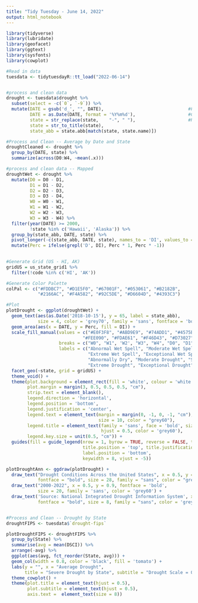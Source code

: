 ---
title: "Tidy Tuesday - June 14, 2022"
output: html_notebook
---
```{r}
library(tidyverse)
library(lubridate)
library(geofacet)
library(ggtext)
library(sysfonts)
library(cowplot)
```


```{r}
#Read in data
tuesdata <- tidytuesdayR::tt_load("2022-06-14")


#process and clean data
drought <- tuesdata$drought %>%
  subset(select = -c(`0`, `-9`)) %>%
  mutate(DATE = gsub('d_', "", DATE),                                #Find pattern in date
         DATE = as.Date(DATE, format = '%Y%m%d'),                    #Convert Date
         state = str_replace(state,    "-", " "),                    #Remove space
         state = str_to_title(state),
         state_abb = state.abb[match(state, state.name)])

#Process and Clean -- Average by Date and State
droughtCleaned <- drought %>%
  group_by(DATE, state) %>%
  summarize(across(D0:W4, ~mean(.x)))

#process and clean data -- Mapped 
droughtWet <- drought %>%                               
  mutate(D0 = D0 - D1,
         D1 = D1 - D2,
         D2 = D2 - D3,
         D3 = D3 - D4,
         W0 = W0 - W1,
         W1 = W1 - W2,
         W2 = W2 - W3,
         W3 = W3 - W4) %>%
  filter(year(DATE) >= 2000,
         !state %in% c('Hawaii', 'Alaska')) %>%
  group_by(state_abb, DATE, state) %>%
  pivot_longer(-c(state_abb, DATE, state), names_to = 'DI', values_to = 'Perc') %>%
  mutate(Perc = ifelse(grepl('D', DI), Perc * 1, Perc * -1))

  
#Generate Grid (US - HI, AK)
gridUS = us_state_grid1 %>%
  filter(!code %in% c('HI', 'AK'))

#Generate Color Palette
colPal <- c("#FDDBC7", "#D1E5F0", "#67001F", "#053061", "#B2182B",
            "#2166AC", "#F4A582", "#92C5DE", "#D6604D", "#4393C3") 

#Plot
plotDrought <- ggplot(droughtWet) +
  geom_text(aes(as.Date('2018-10-15'), y = 65, label = state_abb), 
            size = 4, color = 'grey70', family = 'sans', fontface = 'bold') +
  geom_area(aes(x = DATE, y = Perc, fill = DI)) +
  scale_fill_manual(values = c("#E0F3F8", "#ABD9E9", "#74ADD1", "#4575B4", "#313695",
                             "#FEE090", "#FDAE61", "#F46D43", "#D73027", "#A50026"),
                    breaks = c("W0", "W1", 'W2', "W3", "W4", "D0", "D1", "D2", "D3", "D4"),                 
                    labels = c("Abnormal Wet Spell", "Moderate Wet Spell", "Severe Wet Spell", 
                               "Extreme Wet Spell", "Exceptional Wet Spell",
                               "Abnormally Dry", "Moderate Drought", "Severe Drought",
                               "Extreme Drought", "Exceptional Drought")) +
  facet_geo(~state, grid = gridUS) +
  theme_void() +
  theme(plot.background = element_rect(fill = 'white', colour = 'white'),
        plot.margin = margin(3, 0.5, 0.5, 0.5, "cm"),
        strip.text = element_blank(),
        legend.direction = 'horizontal',
        legend.position = 'bottom',
        legend.justification = 'center',
        legend.text = element_text(margin = margin(0, -1, 0, -1, "cm"), family = "sans", face = "bold",
                                   size = 10, color = "grey60"),
        legend.title = element_text(family = 'sans', face = 'bold', size = 16, 
                                    hjust = 0.5, color = 'grey60'),
        legend.key.size = unit(0.5, "cm")) +
  guides(fill = guide_legend(nrow = 1, byrow = TRUE, reverse = FALSE, title = 'Drought Conditions',
                             title.position = 'top', title.justification = 'center',
                             label.position = 'bottom',
                             keywidth = 8, vjust = -5))

plotDroughtAnn <- ggdraw(plotDrought) +
  draw_text("Drought Conditions Across the United States", x = 0.5, y = 0.95,
            fontface = "bold", size = 28, family = "sans", color = "grey60") +
  draw_text("2000-2022", x = 0.5, y = 0.9, fontface = 'bold', 
            size = 20, family = 'sans', color = 'grey60') +
  draw_text('Source: National Integrated Drought Information System', x = 0.9, y = 0.01,
            fontface = "bold", size = 8, family = "sans", color = 'grey60', vjust = -0.001)


#Process and Clean -- Drought by State
droughtFIPS <- tuesdata$`drought-fips`

plotDroughtFIPS <- droughtFIPS %>%
  group_by(State) %>%
  summarise(avg = mean(DSCI)) %>%
  arrange(-avg) %>%
  ggplot(aes(avg, fct_reorder(State, avg))) + 
  geom_col(width = 0.8, color = 'black', fill = 'tomato') +
  labs(y = "", x = "Average Drought", 
       title = "Severe Drought by State", subtitle = "Drought Scale = 0-200") +
  theme_cowplot() +
  theme(plot.title = element_text(hjust = 0.5),
        plot.subtitle = element_text(hjust = 0.5),
        axis.text =  element_text(size = 8))
```
